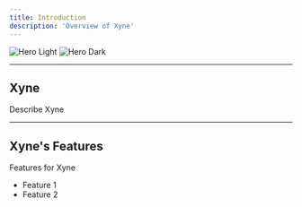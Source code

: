 ```yaml
---
title: Introduction
description: 'Overview of Xyne'
---
```


<img
  className="block dark:hidden"
  src="/images/hero-light.svg"
  alt="Hero Light"
/>
<img
  className="hidden dark:block"
  src="/images/hero-dark.svg"
  alt="Hero Dark"
/>

---
Xyne
---
Describe Xyne

---
 Xyne's Features
---
 Features for Xyne


- Feature 1
- Feature 2


